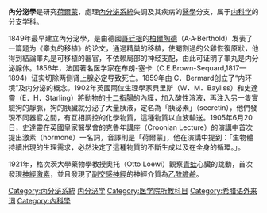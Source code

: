 {{Expand|time=2010-08-26}}
{{醫學}}
'''內分泌學'''是研究[[荷爾蒙|荷爾蒙]]，處理[[內分泌系統|內分泌系統]]失調及其疾病的[[醫學|醫學]]分支，属于[[内科学|内科学]]的分支学科。

1849年最早建立內分泌學，是由德國[[哥廷根|哥廷根]]的[[阿诺尔德·阿道夫·贝特霍尔德|柏爾陶德]]（A·A·Berthold）发表了一篇题为《睾丸的移植》的论文，通過精巢的移植，使閹割過的公雞恢復原狀，他得到結論睾丸是可移植的器官，不依赖局部的神经支配，由此可证明了睾丸是内分泌腺体。1856年，法国著名医学家在布朗-塞卡（C.E.Brown-Sequard,1817—1894）证实切除两侧肾上腺必定导致死亡。1859年由 C．Bermard创立了“内环境”及内分泌的概念。1902年英國兩位生理學家貝里斯（W．M．Bayliss）和史達靈（E．H．Starling）將動物的[[十二指腸|十二指腸]]的內膜，加入酸性溶液，再注入另一隻實驗狗的靜脈，狗的胰臟就分泌了大量胰液，定名為「胰泌素」（secretin），他們發現不同器官之間，有互相調控的化學物質，這種物質以血液輸送。1905年6月20日，史達靈在英國皇家醫學會的克魯年講座（Croonian Lecture）的演講中首次提出激素（hormone）一名詞，音譯則是「荷爾蒙」，他在演講中提到：「生物體持續出現的生理需求，必然決定了這種物質的不斷生成以及在全身的循環。」。

1921年，格次茨大學藥物學教授奧托（Otto Loewi）觀察[[青蛙|青蛙]]心臟的跳動，首次發現[[神經激素|神經激素]]，並且發現了[[副交感神經|副交感神經]]的神經介質為[[乙酰膽鹼|乙酰膽鹼]]。

{{Endocrine pathology}}

[[Category:內分泌系統|Category:內分泌系統]]
[[Category:内分泌学|]]
[[Category:医学院所教科目|Category:医学院所教科目]]
[[Category:希腊语外来词|Category:希腊语外来词]]
[[Category:內科學|Category:內科學]]